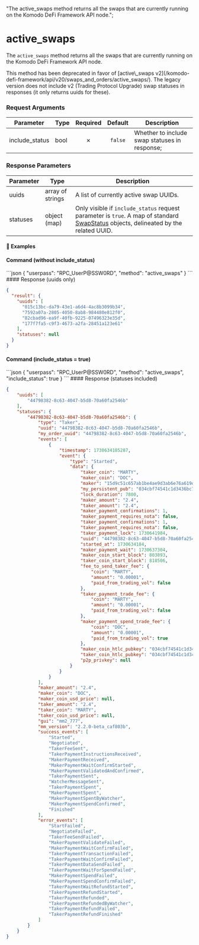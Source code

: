   "The active_swaps method returns all the swaps that are currently running on the Komodo DeFi Framework API node.";

# active\_swaps

The `active_swaps` method returns all the swaps that are currently running on the Komodo DeFi Framework API node.

<Note>
  This method has been deprecated in favor of [active\_swaps v2](/komodo-defi-framework/api/v20/swaps_and_orders/active_swaps/). The legacy version does not include v2 (Trading Protocol Upgrade) swap statuses in responses (it only returns uuids for these).
</Note>

### Request Arguments

| Parameter       | Type | Required | Default | Description                                                                  |
| --------------- | ---- | :------: | :-----: | ---------------------------------------------------------------------------- |
| include\_status | bool |     ✗    | `false` | Whether to include swap statuses in response; |

### Response Parameters

| Parameter | Type             | Description                                                                                                                                                                                            |
| --------- | ---------------- | ------------------------------------------------------------------------------------------------------------------------------------------------------------------------------------------------------ |
| uuids     | array of strings | A list of currently active swap UUIDs.                                                                                                                                                                 |
| statuses  | object (map)     | Only visible if `include_status` request parameter is `true`. A map of standard [SwapStatus](/komodo-defi-framework/api/common_structures/swaps/#swap-status) objects, delineated by the related UUID. |

#### 📌 Examples

#### Command (without include\_status)

<CodeGroup title="" tag="POST" label="active_swaps" mm2MethodDecorate="true">
  ```json
  {
    "userpass": "RPC_UserP@SSW0RD",
    "method": "active_swaps"
  }
  ```
</CodeGroup>

<CollapsibleSection expandedText="Hide Response" collapsedText="Show Response">
  #### Response (uuids only)

  ```json
  {
    "result": {
      "uuids": [
        "015c13bc-da79-43e1-a6d4-4ac8b3099b34",
        "7592a07a-2805-4050-8ab8-984480e812f0",
        "82cbad96-ea9f-40fb-9225-07496323e35d",
        "177f7fa5-c9f3-4673-a2fa-28451a123e61"
      ],
      "statuses": null
    }
  }
  ```
</CollapsibleSection>

#### Command (include\_status = true)

<CodeGroup title="" tag="POST" label="active_swaps" mm2MethodDecorate="true">
  ```json
  {
    "userpass": "RPC_UserP@SSW0RD",
    "method": "active_swaps",
    "include_status": true
  }
  ```
</CodeGroup>

<CollapsibleSection expandedText="Hide Response" collapsedText="Show Response">
  #### Response (statuses included)

  ```json
  {
      "uuids": [
          "44798382-8c63-4047-b5d8-70a60fa2546b"
      ],
      "statuses": {
          "44798382-8c63-4047-b5d8-70a60fa2546b": {
              "type": "Taker",
              "uuid": "44798382-8c63-4047-b5d8-70a60fa2546b",
              "my_order_uuid": "44798382-8c63-4047-b5d8-70a60fa2546b",
              "events": [
                  {
                      "timestamp": 1730634185287,
                      "event": {
                          "type": "Started",
                          "data": {
                              "taker_coin": "MARTY",
                              "maker_coin": "DOC",
                              "maker": "15d9c51c657ab1be4ae9d3ab6e76a619d3bccfe830d5363fa168424c0d044732",
                              "my_persistent_pub": "034cbf74541c1d3436bc7638a2738f64df4fee22d4443cdf11d54cea7d7f55f256",
                              "lock_duration": 7800,
                              "maker_amount": "2.4",
                              "taker_amount": "2.4",
                              "maker_payment_confirmations": 1,
                              "maker_payment_requires_nota": false,
                              "taker_payment_confirmations": 1,
                              "taker_payment_requires_nota": false,
                              "taker_payment_lock": 1730641984,
                              "uuid": "44798382-8c63-4047-b5d8-70a60fa2546b",
                              "started_at": 1730634184,
                              "maker_payment_wait": 1730637304,
                              "maker_coin_start_block": 803893,
                              "taker_coin_start_block": 818506,
                              "fee_to_send_taker_fee": {
                                  "coin": "MARTY",
                                  "amount": "0.00001",
                                  "paid_from_trading_vol": false
                              },
                              "taker_payment_trade_fee": {
                                  "coin": "MARTY",
                                  "amount": "0.00001",
                                  "paid_from_trading_vol": false
                              },
                              "maker_payment_spend_trade_fee": {
                                  "coin": "DOC",
                                  "amount": "0.00001",
                                  "paid_from_trading_vol": true
                              },
                              "maker_coin_htlc_pubkey": "034cbf74541c1d3436bc7638a2738f64df4fee22d4443cdf11d54cea7d7f55f256",
                              "taker_coin_htlc_pubkey": "034cbf74541c1d3436bc7638a2738f64df4fee22d4443cdf11d54cea7d7f55f256",
                              "p2p_privkey": null
                          }
                      }
                  }
              ],
              "maker_amount": "2.4",
              "maker_coin": "DOC",
              "maker_coin_usd_price": null,
              "taker_amount": "2.4",
              "taker_coin": "MARTY",
              "taker_coin_usd_price": null,
              "gui": "mm2_777",
              "mm_version": "2.2.0-beta_caf803b",
              "success_events": [
                  "Started",
                  "Negotiated",
                  "TakerFeeSent",
                  "TakerPaymentInstructionsReceived",
                  "MakerPaymentReceived",
                  "MakerPaymentWaitConfirmStarted",
                  "MakerPaymentValidatedAndConfirmed",
                  "TakerPaymentSent",
                  "WatcherMessageSent",
                  "TakerPaymentSpent",
                  "MakerPaymentSpent",
                  "MakerPaymentSpentByWatcher",
                  "MakerPaymentSpendConfirmed",
                  "Finished"
              ],
              "error_events": [
                  "StartFailed",
                  "NegotiateFailed",
                  "TakerFeeSendFailed",
                  "MakerPaymentValidateFailed",
                  "MakerPaymentWaitConfirmFailed",
                  "TakerPaymentTransactionFailed",
                  "TakerPaymentWaitConfirmFailed",
                  "TakerPaymentDataSendFailed",
                  "TakerPaymentWaitForSpendFailed",
                  "MakerPaymentSpendFailed",
                  "MakerPaymentSpendConfirmFailed",
                  "TakerPaymentWaitRefundStarted",
                  "TakerPaymentRefundStarted",
                  "TakerPaymentRefunded",
                  "TakerPaymentRefundedByWatcher",
                  "TakerPaymentRefundFailed",
                  "TakerPaymentRefundFinished"
              ]
          }
      }
  }
  ```
</CollapsibleSection>
